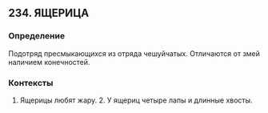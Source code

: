 ## 234. ЯЩЕРИЦА
### Определение
Подотряд пресмыкающихся из отряда чешуйчатых. Отличаются от змей наличием конечностей.

### Контексты
1. Ящерицы любят жару. 2. У ящериц четыре лапы и длинные хвосты.

